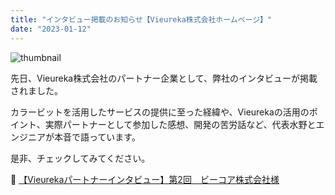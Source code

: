 ```yaml
---
title: "インタビュー掲載のお知らせ【Vieureka株式会社ホームページ】"
date: "2023-01-12"
---
```


![thumbnail](../images/News/interview-vieureka.png)

先日、Vieureka株式会社のパートナー企業として、弊社のインタビューが掲載されました。

カラービットを活用したサービスの提供に至った経緯や、Vieurekaの活用のポイント、実際パートナーとして参加した感想、開発の苦労話など、代表水野とエンジニアが本音で語っています。

是非、チェックしてみてください。

🎤 [【Vieurekaパートナーインタビュー】第2回　ビーコア株式会社様](https://www.vieureka.com/blog/blog-1128/)